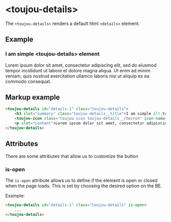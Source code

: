 # &lt;toujou-details&gt;
The `<toujou-details>` renders a default html `<details>` element.


## Example
<toujou-details id="details-1" class="toujou-details">
    <h3 slot="summary" class="toujou-details__title">I am simple &lt;toujou-details&gt; element</h3>
    <toujou-icon class="toujou-icon toujou-details__chevron" icon-name="chevron-down" slot="chevron"></toujou-icon>
    <p slot="content">Lorem ipsum dolor sit amet, consectetur adipiscing elit, sed do eiusmod tempor incididunt ut labore et dolore magna aliqua. Ut enim ad minim veniam, quis nostrud exercitation ullamco laboris nisi ut aliquip ex ea commodo consequat.</p>
</toujou-details>

## Markup example
```html
<toujou-details id="details-1" class="toujou-details">
    <h3 slot="summary" class="toujou-details__title">I am simple &lt;toujou-details&gt; element</h3>
    <toujou-icon class="toujou-icon toujou-details__chevron" icon-name="chevron-down" slot="chevron"></toujou-icon>
    <p slot="content">Lorem ipsum dolor sit amet, consectetur adipiscing elit, sed do eiusmod tempor incididunt ut labore et dolore magna aliqua. Ut enim ad minim veniam, quis nostrud exercitation ullamco laboris nisi ut aliquip ex ea commodo consequat.</p>
</toujou-details>
```

## Attributes
There are some attributes that allow us to customize the button


### is-open
The `is-open` attribute allows us to define if the element is open or closed when the page loads. This is set by choosing the desired option on the BE.

Example:
```html
<toujou-details id="details-1" class="toujou-details" is-open>
    ...
</toujou-details>
```